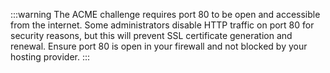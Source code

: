 :::warning
The ACME challenge requires port 80 to be open and accessible from the internet. Some administrators disable HTTP traffic on port 80 for security reasons, but this will prevent SSL certificate generation and renewal. Ensure port 80 is open in your firewall and not blocked by your hosting provider.
:::